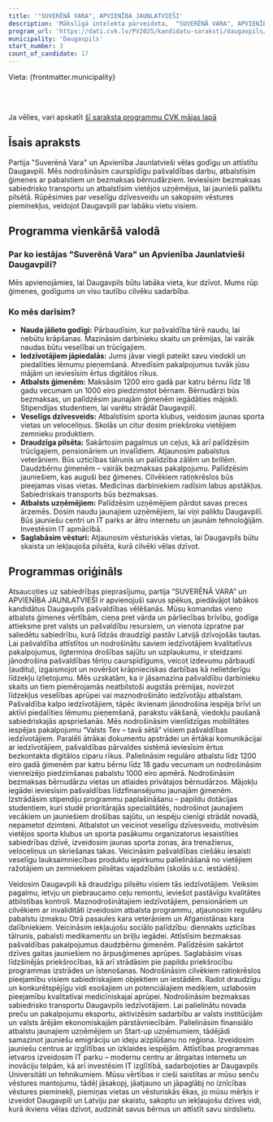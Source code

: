 ```yaml
---
title: '"SUVERĒNĀ VARA", APVIENĪBA JAUNLATVIEŠI'
description: 'Mākslīgā intelekta pārveidota,  "SUVERĒNĀ VARA", APVIENĪBA JAUNLATVIEŠI - Daugavpils programma vienkāršā valodā'
program_url: 'https://dati.cvk.lv/PV2025/kandidatu-saraksti/daugavpils/suverena-vara-apvieniba-jaunlatviesi'
municipality: 'Daugavpils'
start_number: 3
count_of_candidate: 17
---
```



Vieta: {frontmatter.municipality}<br/>

<Badge text="Ģimenes atbalsts" variant="note" size="small" /> <Badge text="Pašvaldības caurspīdīgums" variant="note" size="small" /> <Badge text="Bezmaksas sabiedriskais transports" variant="note" size="small" /> <Badge text="Atbalsts uzņēmējdarbībai" variant="note" size="small" /> <Badge text="Vēstures mantojuma saglabāšana" variant="note" size="small" />

<br/><br/> 

<Card title='Šis ir mākslīga intelekta ģenerēts apraksts' icon='starlight'>
    Ja vēlies, vari apskatīt <a href={frontmatter.program_url} target='_blank'>šī saraksta programmu CVK mājas lapā</a>
    </Card>

## Īsais apraksts

Partija "Suverēnā Vara" un Apvienība Jaunlatvieši vēlas godīgu un attīstītu Daugavpili. Mēs nodrošināsim caurspīdīgu pašvaldības darbu, atbalstīsim ģimenes ar pabalstiem un bezmaksas bērnudārziem. Ieviesīsim bezmaksas sabiedrisko transportu un atbalstīsim vietējos uzņēmējus, lai jaunieši paliktu pilsētā. Rūpēsimies par veselīgu dzīvesveidu un sakopsim vēstures pieminekļus, veidojot Daugavpili par labāku vietu visiem.

## Programma vienkāršā valodā

### Par ko iestājas "Suverēnā Vara" un Apvienība Jaunlatvieši Daugavpilī?

Mēs apvienojāmies, lai Daugavpils būtu labāka vieta, kur dzīvot. Mums rūp ģimenes, godīgums un visu tautību cilvēku sadarbība.

### Ko mēs darīsim?

*   **Nauda jālieto godīgi:** Pārbaudīsim, kur pašvaldība tērē naudu, lai nebūtu krāpšanas. Mazināsim darbinieku skaitu un prēmijas, lai vairāk naudas būtu veselībai un trūcīgajiem.
*   **Iedzīvotājiem jāpiedalās:** Jums jāvar viegli pateikt savu viedokli un piedalīties lēmumu pieņemšanā. Atvedīsim pakalpojumus tuvāk jūsu mājām un ieviesīsim ērtus digitālos rīkus.
*   **Atbalsts ģimenēm:** Maksāsim 1200 eiro gadā par katru bērnu līdz 18 gadu vecumam un 1000 eiro piedzimstot bērnam. Bērnudārzi būs bezmaksas, un palīdzēsim jaunajām ģimenēm iegādāties mājokli. Stipendijas studentiem, lai varētu strādāt Daugavpilī.
*   **Veselīgs dzīvesveids:** Atbalstīsim sporta klubus, veidosim jaunas sporta vietas un veloceliņus. Skolās un citur dosim priekšroku vietējiem zemnieku produktiem.
*   **Draudzīga pilsēta:** Sakārtosim pagalmus un ceļus, kā arī palīdzēsim trūcīgajiem, pensionāriem un invalīdiem. Atjaunosim pabalstus veterāniem. Būs uzticības tālrunis un palīdzība zālēm un brillēm. Daudzbērnu ģimenēm – vairāk bezmaksas pakalpojumu. Palīdzēsim jauniešiem, kas auguši bez ģimenes. Cilvēkiem ratiņkrēslos būs pieejamas visas vietas. Medicīnas darbiniekiem radīsim labus apstākļus. Sabiedriskais transports būs bezmaksas.
*   **Atbalsts uzņēmējiem:** Palīdzēsim uzņēmējiem pārdot savas preces ārzemēs. Dosim naudu jaunajiem uzņēmējiem, lai viņi paliktu Daugavpilī. Būs jauniešu centri un IT parks ar ātru internetu un jaunām tehnoloģijām. Investēsim IT apmācībā.
*   **Saglabāsim vēsturi:** Atjaunosim vēsturiskās vietas, lai Daugavpils būtu skaista un iekļaujoša pilsēta, kurā cilvēki vēlas dzīvot.

## Programmas oriģināls

Atsaucoties uz sabiedrības pieprasījumu, partija “SUVERĒNĀ VARA” un APVIENĪBA JAUNLATVIEŠI ir apvienojuši savus spēkus, piedāvājot labākos kandidātus Daugavpils pašvaldības vēlēšanās.
Mūsu komandas vieno atbalsts ģimenes vērtībām, cieņa pret vārda un pārliecības brīvību, godīga attieksme pret valsts un pašvaldību resursiem, un vienota izpratne par saliedētu sabiedrību, kurā līdzās draudzīgi pastāv Latvijā dzīvojošās tautas.
Lai pašvaldība attīstītos un nodrošinātu saviem iedzīvotājiem kvalitatīvus pakalpojumus, ilgtermiņa drošības sajūtu un uzplaukumu, ir steidzami jānodrošina pašvaldības tēriņu caurspīdīgums, veicot izdevumu pārbaudi (auditu), izgaismojot un novēršot krāpnieciskas darbības kā nelietderīgu līdzekļu izlietojumu. Mēs uzskatām, ka ir jāsamazina pašvaldību darbinieku skaits un tiem piemērojamās neatbilstoši augstās prēmijas, novirzot līdzekļus veselības aprūpei vai maznodrošināto iedzīvotāju atbalstam.
Pašvaldība kalpo iedzīvotājiem, tāpēc ikvienam jānodrošina iespēja brīvi un aktīvi piedalīties lēmumu pieņemšanā, parakstu vākšanā, viedokļu paušanā sabiedriskajās apspriešanās. Mēs nodrošināsim vienlīdzīgas mobilitātes iespējas pakalpojumu “Valsts Tev – tavā sētā” visiem pašvaldības iedzīvotājiem. Paralēli ātrākai dokumentu apstrādei un ērtākai komunikācijai ar iedzīvotājiem, pašvaldības pārvaldes sistēmā ieviesīsim ērtus bezkontakta digitālos ciparu rīkus.
Palielināsim regulāro atbalstu līdz 1200 eiro gadā ģimenēm par katru bērnu līdz 18 gadu vecumam un nodrošināsim vienreizējo piedzimšanas pabalstu 1000 eiro apmērā. Nodrošināsim bezmaksas bērnudārzu vietas un atlaides privātajos bērnudārzos. Mājokļu iegādei ieviesīsim pašvaldības līdzfinansējumu jaunajām ģimenēm. Izstrādāsim stipendiju programmu paplašināšanu – papildu dotācijas studentiem, kuri studē prioritārajās specialitātēs, nodrošinot jaunajiem vecākiem un jauniešiem drošības sajūtu, un iespēju cienīgi strādāt novadā, nepametot dzimteni.
Atbalstot un veicinot veselīgu dzīvesveidu, motivēsim vietējos sporta klubus un sporta pasākumu organizatorus iesaistīties sabiedrības dzīvē, izveidosim jaunas sporta zonas, āra trenažierus, veloceliņus un skriešanas takas. Veicināsim pašvaldības ciešāku iesaisti veselīgu lauksaimniecības produktu iepirkumu palielināšanā no vietējiem ražotājiem un zemniekiem pilsētas vajadzībām (skolās u.c. iestādēs).



Veidosim Daugavpili kā draudzīgu pilsētu visiem tās iedzīvotājiem. Veiksim pagalmu, ietvju un piebraucamo ceļu remontu, ieviešot pastāvīgu kvalitātes atbilstības kontroli. Maznodrošinātajiem iedzīvotājiem, pensionāriem un cilvēkiem ar invaliditāti izveidosim atbalsta programmu, atjaunosim regulāru pabalstu izmaksu Otrā pasaules kara veterāniem un Afganistānas kara dalībniekiem. Veicināsim iekļaujošu sociālo palīdzību: diennakts uzticības tālrunis, pabalsti medikamentu un briļļu iegādei. Attīstīsim bezmaksas pašvaldības pakalpojumus daudzbērnu ģimenēm. Palīdzēsim sakārtot dzīves gaitas jauniešiem no ārpusģimenes aprūpes. Saglabāsim visas līdzšinējās priekšrocības, kā arī strādāsim pie papildu priekšrocību programmas izstrādes un īstenošanas. Nodrošināsim cilvēkiem ratiņkrēslos pieejamību visiem sabiedriskajiem objektiem un iestādēm. Radot draudzīgu un konkurētspējīgu vidi esošajiem un potenciālajiem mediķiem, uzlabosim pieejamību kvalitatīvai medicīniskajai aprūpei. Nodrošināsim bezmaksas sabiedrisko transportu Daugavpils iedzīvotājiem.
Lai palielinātu novada preču un pakalpojumu eksportu, aktivizēsim sadarbību ar valsts institūcijām un valsts ārējām ekonomiskajām pārstāvniecībām. Palielināsim finansiālo atbalstu jaunajiem uzņēmējiem un Start-up uzņēmumiem, tādējādi samazinot jauniešu emigrāciju un ideju aizplūšanu no reģiona. Izveidosim jauniešu centrus ar izglītības un izklaides iespējām. Attīstības programmas ietvaros izveidosim IT parku – modernu centru ar ātrgaitas internetu un inovāciju telpām, kā arī investēsim IT izglītībā, sadarbojoties ar Daugavpils Universitāti un tehnikumiem.
Mūsu vērtības ir cieši saistītas ar mūsu senču vēstures mantojumu, tādēļ jāsakopj, jāatjauno un jāpaglābj no iznīcības vēstures pieminekļi, piemiņas vietas un vēsturiskās ēkas, jo mūsu mērķis ir izveidot Daugavpili un Latviju par skaistu, sakoptu un iekļaujošu dzīves vidi, kurā ikviens vēlas dzīvot, audzināt savus bērnus un attīstīt savu sirdslietu.
